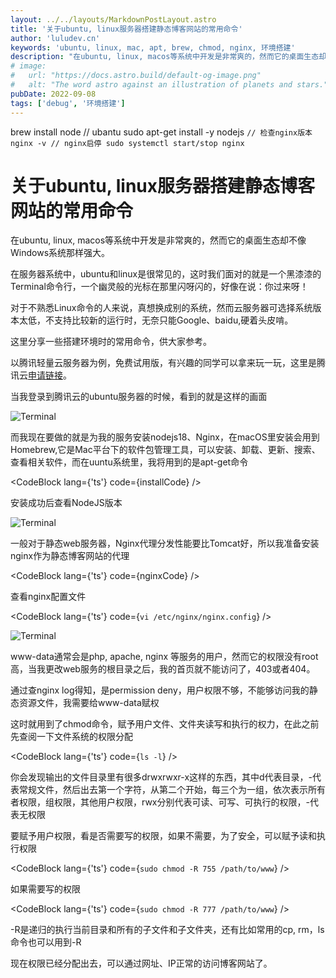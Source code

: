 ```yaml
---
layout: ../../layouts/MarkdownPostLayout.astro
title: '关于ubuntu, linux服务器搭建静态博客网站的常用命令'
author: 'luludev.cn'
keywords: 'ubuntu, linux, mac, apt, brew, chmod, nginx, 环境搭建'
description: "在ubuntu, linux, macos等系统中开发是非常爽的，然而它的桌面生态却不像Windows系统那样强大"
# image:
#   url: "https://docs.astro.build/default-og-image.png"
#   alt: "The word astro against an illustration of planets and stars."
pubDate: 2022-09-08
tags: ['debug', '环境搭建']
---
```


brew install node
// ubantu
sudo apt-get install -y nodejs
`
// 检查nginx版本
nginx -v
// nginx启停
sudo systemctl start/stop nginx
`

# 关于ubuntu, linux服务器搭建静态博客网站的常用命令

在ubuntu, linux, macos等系统中开发是非常爽的，然而它的桌面生态却不像Windows系统那样强大。

在服务器系统中，ubuntu和linux是很常见的，这时我们面对的就是一个黑漆漆的Terminal命令行，一个幽灵般的光标在那里闪呀闪的，好像在说：你过来呀！

对于不熟悉Linux命令的人来说，真想换成别的系统，然而云服务器可选择系统版本太低，不支持比较新的运行时，无奈只能Google、baidu,硬着头皮啃。

这里分享一些搭建环境时的常用命令，供大家参考。

以腾讯轻量云服务器为例，免费试用版，有兴趣的同学可以拿来玩一玩，这里是腾讯云<a className='text-orange-300' href='https://cloud.tencent.com/act/pro/free' target='_blank'>申请链接</a>。

当我登录到腾讯云的ubuntu服务器的时候，看到的就是这样的画面

<Image src={lcoalImage1} alt="Terminal" width={400} loading="lazy" />

而我现在要做的就是为我的服务安装nodejs18、Nginx，在macOS里安装会用到Homebrew,它是Mac平台下的软件包管理工具，可以安装、卸载、更新、搜索、查看相关软件，而在uuntu系统里，我将用到的是apt-get命令

<CodeBlock lang={'ts'} code={installCode} />

安装成功后查看NodeJS版本

<Image src={lcoalImage2} alt="Terminal" width={400} loading="lazy" />

一般对于静态web服务器，Nginx代理分发性能要比Tomcat好，所以我准备安装nginx作为静态博客网站的代理

<CodeBlock lang={'ts'} code={nginxCode} />

查看nginx配置文件

<CodeBlock lang={'ts'} code={`vi /etc/nginx/nginx.config`} />

<Image src={lcoalImage3} alt="Terminal" width={400} loading="lazy" />

www-data通常会是php, apache, nginx 等服务的用户，然而它的权限没有root高，当我更改web服务的根目录之后，我的首页就不能访问了，403或者404。

通过查nginx log得知，是permission deny，用户权限不够，不能够访问我的静态资源文件，我需要给www-data赋权

这时就用到了chmod命令，赋予用户文件、文件夹读写和执行的权力，在此之前先查阅一下文件系统的权限分配

<CodeBlock lang={'ts'} code={`ls -l`} />

你会发现输出的文件目录里有很多drwxrwxr-x这样的东西，其中d代表目录，-代表常规文件，然后出去第一个字符，从第二个开始，每三个为一组，依次表示所有者权限，组权限，其他用户权限，rwx分别代表可读、可写、可执行的权限，-代表无权限

要赋予用户权限，看是否需要写的权限，如果不需要，为了安全，可以赋予读和执行权限

<CodeBlock lang={'ts'} code={`sudo chmod -R 755 /path/to/www`} />

如果需要写的权限

<CodeBlock lang={'ts'} code={`sudo chmod -R 777 /path/to/www`} />

-R是递归的执行当前目录和所有的子文件和子文件夹，还有比如常用的cp, rm，ls命令也可以用到-R

现在权限已经分配出去，可以通过网址、IP正常的访问博客网站了。







